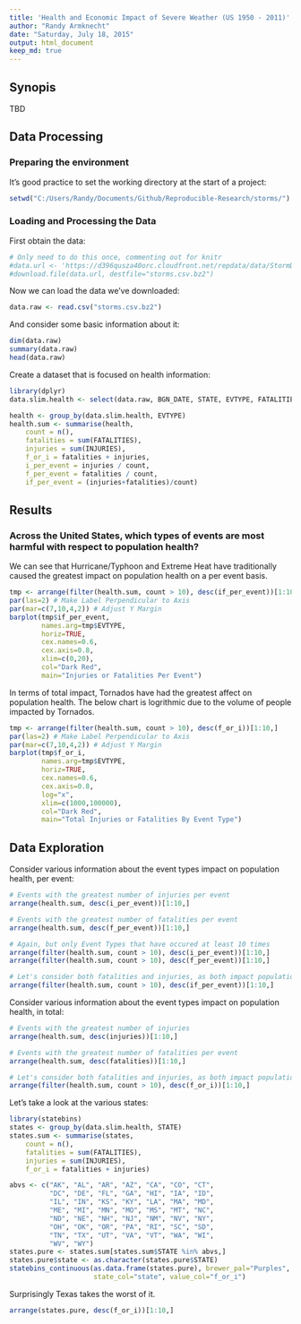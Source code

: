 ```yaml
---
title: 'Health and Economic Impact of Severe Weather (US 1950 - 2011)'
author: "Randy Armknecht"
date: "Saturday, July 18, 2015"
output: html_document
keep_md: true
---
```


## Synopis
TBD

## Data Processing
### Preparing the environment
It's good practice to set the working directory at the start of a project:
```r
setwd("C:/Users/Randy/Documents/Github/Reproducible-Research/storms/")
```

### Loading and Processing the Data

First obtain the data:
```r
# Only need to do this once, commenting out for knitr
#data.url <- 'https://d396qusza40orc.cloudfront.net/repdata/data/StormData.csv.bz2'
#download.file(data.url, destfile="storms.csv.bz2")
```

Now we can load the data we've downloaded:
```r
data.raw <- read.csv("storms.csv.bz2")
```

And consider some basic information about it:
```r
dim(data.raw)
summary(data.raw)
head(data.raw)
```

Create a dataset that is focused on health information:
```r
library(dplyr)
data.slim.health <- select(data.raw, BGN_DATE, STATE, EVTYPE, FATALITIES, INJURIES)

health <- group_by(data.slim.health, EVTYPE)
health.sum <- summarise(health, 
    count = n(),
    fatalities = sum(FATALITIES),
    injuries = sum(INJURIES),
    f_or_i = fatalities + injuries,
    i_per_event = injuries / count,
    f_per_event = fatalities / count,
    if_per_event = (injuries+fatalities)/count)
```

## Results
### Across the United States, which types of events are most harmful with respect to population health?

We can see that Hurricane/Typhoon and Extreme Heat have traditionally caused the greatest impact on population health on a per event basis.
```r
tmp <- arrange(filter(health.sum, count > 10), desc(if_per_event))[1:10,]
par(las=2) # Make Label Perpendicular to Axis
par(mar=c(7,10,4,2)) # Adjust Y Margin
barplot(tmp$if_per_event, 
        names.arg=tmp$EVTYPE, 
        horiz=TRUE, 
        cex.names=0.6, 
        cex.axis=0.8,
        xlim=c(0,20),
        col="Dark Red",
        main="Injuries or Fatalities Per Event")
```

In terms of total impact, Tornados have had the greatest affect on population health. The below chart is logrithmic due to the volume of people impacted by Tornados.
```r
tmp <- arrange(filter(health.sum, count > 10), desc(f_or_i))[1:10,]
par(las=2) # Make Label Perpendicular to Axis
par(mar=c(7,10,4,2)) # Adjust Y Margin
barplot(tmp$f_or_i, 
        names.arg=tmp$EVTYPE, 
        horiz=TRUE, 
        cex.names=0.6, 
        cex.axis=0.8,
        log="x",
        xlim=c(1000,100000),
        col="Dark Red", 
        main="Total Injuries or Fatalities By Event Type")
```

## Data Exploration
Consider various information about the event types impact on population health, per event:
```r
# Events with the greatest number of injuries per event
arrange(health.sum, desc(i_per_event))[1:10,]

# Events with the greatest number of fatalities per event
arrange(health.sum, desc(f_per_event))[1:10,]

# Again, but only Event Types that have occured at least 10 times
arrange(filter(health.sum, count > 10), desc(i_per_event))[1:10,]
arrange(filter(health.sum, count > 10), desc(f_per_event))[1:10,]

# Let's consider both fatalities and injuries, as both impact population health
arrange(filter(health.sum, count > 10), desc(if_per_event))[1:10,]
```

Consider various information about the event types impact on population health, in total:
```r
# Events with the greatest number of injuries
arrange(health.sum, desc(injuries))[1:10,]

# Events with the greatest number of fatalities per event
arrange(health.sum, desc(fatalities))[1:10,]

# Let's consider both fatalities and injuries, as both impact population health
arrange(filter(health.sum, count > 10), desc(f_or_i))[1:10,]
```

Let's take a look at the various states:
```r
library(statebins)
states <- group_by(data.slim.health, STATE)
states.sum <- summarise(states, 
    count = n(),
    fatalities = sum(FATALITIES),
    injuries = sum(INJURIES),
    f_or_i = fatalities + injuries)

abvs <- c("AK", "AL", "AR", "AZ", "CA", "CO", "CT",
          "DC", "DE", "FL", "GA", "HI", "IA", "ID",
          "IL", "IN", "KS", "KY", "LA", "MA", "MD",
          "ME", "MI", "MN", "MO", "MS", "MT", "NC",
          "ND", "NE", "NH", "NJ", "NM", "NV", "NY",
          "OH", "OK", "OR", "PA", "RI", "SC", "SD", 
          "TN", "TX", "UT", "VA", "VT", "WA", "WI",
          "WV", "WY")
states.pure <- states.sum[states.sum$STATE %in% abvs,]
states.pure$state <- as.character(states.pure$STATE)
statebins_continuous(as.data.frame(states.pure), brewer_pal="Purples",
                     state_col="state", value_col="f_or_i")


```

Surprisingly Texas takes the worst of it.
```r
arrange(states.pure, desc(f_or_i))[1:10,]
```
